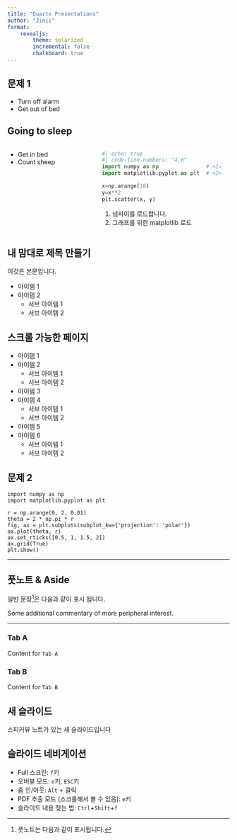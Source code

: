 ```yaml
---
title: "Quarto Presentations"
author: "Jinii"
format: 
    revealjs:
        theme: solarized
        incremental: false
        chalkboard: true
---
```


## 문제 1

::: {.incremental}

- Turn off alarm
- Get out of bed

:::

## Going to sleep

:::: {.columns}

::: {.column width="40%"}

- Get in bed
- Count sheep

:::

::: {.column width="60%"}

```python
#| echo: true
#| code-line-numbers: "4,6"
import numpy as np               # <1>
import matplotlib.pyplot as plt  # <2>

x=np.arange(10)
y=x**2
plt.scatter(x, y)
```
1. 넘파이를 로드합니다.
2. 그래프를 위한 matplotlib 로드

:::

::::

## 내 맘대로 제목 만들기 {.smaller}

이것은 본문입니다.

- 아이템 1
- 아이템 2
    - 서브 아이템 1
    - 서브 아이템 2

## 스크롤 가능한 페이지 {.scrollable}

- 아이템 1
- 아이템 2
    - 서브 아이템 1
    - 서브 아이템 2
- 아이템 3
- 아이템 4
    - 서브 아이템 1
    - 서브 아이템 2
- 아이템 5
- 아이템 6
    - 서브 아이템 1
    - 서브 아이템 2


## 문제 2

```.python
import numpy as np
import matplotlib.pyplot as plt

r = np.arange(0, 2, 0.01)
theta = 2 * np.pi * r
fig, ax = plt.subplots(subplot_kw={'projection': 'polar'})
ax.plot(theta, r)
ax.set_rticks([0.5, 1, 1.5, 2])
ax.grid(True)
plt.show()
```

--- 

## 풋노트 & Aside

일반 문장^[풋노트는 다음과 같이 표시됩니다.]은 다음과 같이 표시 됩니다.

::: aside

Some additional commentary of more peripheral interest.

:::

---

::: {.panel-tabset}

### Tab A

Content for `Tab A`

### Tab B

Content for `Tab B`

:::

## 새 슬라이드  {background-color="pink"}

스피커뷰 노트가 있는 새 슬라이드입니다

## 슬라이드 네비게이션

* Full 스크린: `f`키
* 오버뷰 모드: `o`키, `ESC`키
* 줌 인/아웃: `Alt` + 클릭
* PDF 추출 모드 (스크롤해서 볼 수 있음): `e`키
* 슬라이드 내용 찾는 법: `Ctrl`+`Shift`+`f`